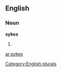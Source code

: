 
==English==

===Noun===
'''sykes'''

# {{plural of|[[syke]]}}

[[Category:English plurals]]

[[ar:sykes]]